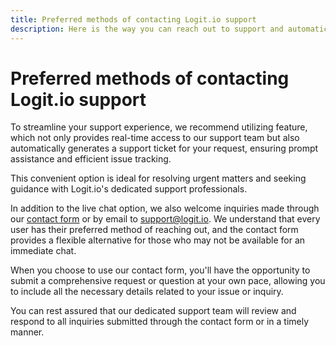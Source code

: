```yaml
---
title: Preferred methods of contacting Logit.io support
description: Here is the way you can reach out to support and automatically generate a support ticket for your request
---
```


# Preferred methods of contacting Logit.io support

To streamline your support experience, we recommend 
utilizing <IntercomButton text="Logit.io's live chat " /> feature, 
which not only provides real-time access to our support team but 
also automatically generates a support ticket for your request, 
ensuring prompt assistance and efficient issue tracking.

This convenient option is ideal for resolving urgent matters and 
seeking guidance with Logit.io's dedicated support professionals.

In addition to the live chat option, we also welcome inquiries made 
through our [contact form](https://logit.io/about-us/contact-us/) or by 
email to support@logit.io. We understand that every user has their preferred 
method of reaching out, and the contact form provides a flexible alternative 
for those who may not be available for an immediate chat.

When you choose to use our contact form, you'll have the opportunity to 
submit a comprehensive request or question at your own pace, allowing you 
to include all the necessary details related to your issue or inquiry.

You can rest assured that our dedicated support team will review and 
respond to all inquiries submitted through the contact form 
or <IntercomButton text="via live chat" /> in a timely manner.